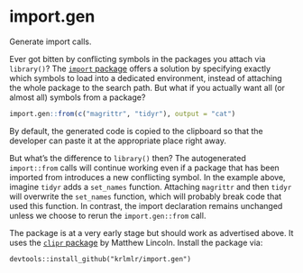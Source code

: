 # import.gen

Generate import calls.

Ever got bitten by conflicting symbols in the packages you attach via `library()`?
The [`import` package](https://github.com/smbache/import) offers a solution
by specifying exactly which symbols to load into a dedicated environment,
instead of attaching the whole package to the search path.
But what if you actually want all (or almost all) symbols from a package?

```r
import.gen::from(c("magrittr", "tidyr"), output = "cat")
```

By default, the generated code is copied to the clipboard
so that the developer can paste it at the appropriate place right away.

But what's the difference to `library()` then?
The autogenerated `import::from` calls will continue working even if a package
that has been imported from introduces a new conflicting symbol.
In the example above, imagine `tidyr` adds a `set_names` function.
Attaching `magrittr` and then `tidyr` will overwrite the `set_names` function,
which will probably break code that used this function.
In contrast, the import declaration remains unchanged unless we choose to
rerun the `import.gen::from` call.

The package is at a very early stage but should work as advertised above.
It uses the [`clipr` package](https://github.com/mdlincoln/clipr) by Matthew Lincoln.
Install the package via:

```
devtools::install_github("krlmlr/import.gen")
```
